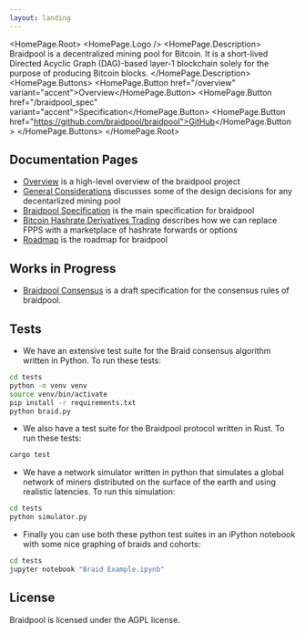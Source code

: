 ```yaml
---
layout: landing
---
```



<HomePage.Root>
  <HomePage.Logo />
  <HomePage.Description>
    Braidpool is a decentralized mining pool for Bitcoin. It is a short-lived Directed Acyclic Graph (DAG)-based layer-1 blockchain solely for the purpose of producing Bitcoin blocks.
  </HomePage.Description>
  <HomePage.Buttons>
    <HomePage.Button href="/overview" variant="accent">Overview</HomePage.Button>
    <HomePage.Button href="/braidpool_spec" variant="accent">Specification</HomePage.Button>
    <HomePage.Button href="https://github.com/braidpool/braidpool">GitHub</HomePage.Button>
  </HomePage.Buttons>
</HomePage.Root>

## Documentation Pages

* [Overview](/overview) is a high-level overview of the braidpool project
* [General Considerations](/general_considerations) discusses some of the design decisions for any
  decentarlized mining pool
* [Braidpool Specification](/braidpool_spec) is the main specification for braidpool
* [Bitcoin Hashrate Derivatives Trading](/derivatives) describes how we can replace FPPS with a
  marketplace of hashrate forwards or options
* [Roadmap](/roadmap) is the roadmap for braidpool

## Works in Progress

* [Braidpool Consensus](/braid_consensus) is a draft specification for the consensus rules
  of braidpool.

## Tests

* We have an extensive test suite for the Braid consensus algorithm written in Python. To run these
  tests:

```sh
cd tests
python -m venv venv
source venv/bin/activate
pip install -r requirements.txt
python braid.py
```

* We also have a test suite for the Braidpool protocol written in Rust. To run these tests:

```sh
cargo test
```

* We have a network simulator written in python that simulates a global network of miners
  distributed on the surface of the earth and using realistic latencies. To run this simulation:

```sh
cd tests
python simulator.py
```

* Finally you can use both these python test suites in an iPython notebook with some nice graphing
  of braids and cohorts:

```sh
cd tests
jupyter notebook "Braid Example.ipynb"
```

## License

Braidpool is licensed under the AGPL license.